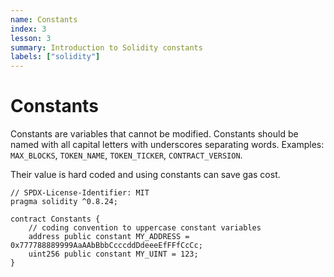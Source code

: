 ```yaml
---
name: Constants
index: 3
lesson: 3
summary: Introduction to Solidity constants
labels: ["solidity"]
---
```


# Constants

Constants are variables that cannot be modified. Constants should be named with all capital letters with underscores separating words. Examples: `MAX_BLOCKS`, `TOKEN_NAME`, `TOKEN_TICKER`, `CONTRACT_VERSION`.

Their value is hard coded and using constants can save gas cost.

```solidity
// SPDX-License-Identifier: MIT
pragma solidity ^0.8.24;

contract Constants {
    // coding convention to uppercase constant variables
    address public constant MY_ADDRESS = 0x777788889999AaAAbBbbCcccddDdeeeEfFFfCcCc;
    uint256 public constant MY_UINT = 123;
}
```

